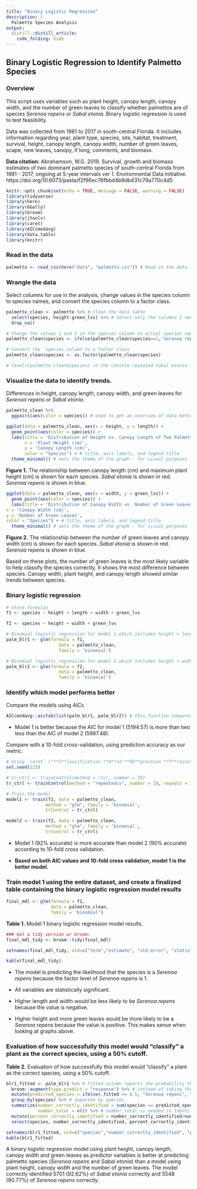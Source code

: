 ```yaml
---
title: "Binary Logistic Regression"
description: |
  Palmetto Species Analysis
output: 
  distill::distill_article:
    code_folding: hide
---
```


## Binary Logistic Regression to Identify Palmetto Species

### Overview
This script uses variables such as plant height, canopy length, canopy width, and the number of green leaves to classify whether palmettos are of species *Serenoa repens* or *Sabal etonia*. Binary logistic regression is used to test feasibility.

Data was collected from 1981 to 2017 in south-central Florida. It includes information regarding year, plant type, species, site, habitat, treatment, survival, height, canopy length, canopy width, number of green leaves, scape, new leaves, canopy, if long, comments, and biomass.

**Data citation:** Abrahamson, W.G. 2019. Survival, growth and biomass estimates of two dominant palmetto species of south-central Florida from 1981 - 2017, ongoing at 5-year intervals ver 1. Environmental Data Initiative. https://doi.org/10.6073/pasta/f2f96ec76fbbd4b9db431c79a770c4d5

```r
knitr::opts_chunk$set(echo = TRUE, message = FALSE, warning = FALSE)
library(tidyverse)
library(here)
library(GGally)
library(broom)
library(jtools)
library(caret)
library(AICcmodavg)
library(data.table)
library(knitr)
```


### Read in the data
```r
palmetto <- read_csv(here("data", "palmetto.csv")) # Read in the data
```

### Wrangle the data
Select columns for use in the analysis, change values in the species column to species names, and convert the species column to a factor class.

```r
palmetto_clean <- palmetto %>% # Clean the data table
  select(species, height:green_lvs) %>% # Select only the columns I need for analysis, the colon means "all the way over to"
  drop_na()

# Change the values 1 and 2 in the species column to actual species names. 1 = Serenoa repens, 2 = Sabal etonia
palmetto_clean$species <- ifelse(palmetto_clean$species==1,'Serenoa repens','Sabal etonia') 

# Convert the  species column to a factor class
palmetto_clean$species <- as.factor(palmetto_clean$species) 

# levels(palmetto_clean$species) in the console revealed Sabal etonia is factor level 0 and Serenoa repens is factor level 1
```

### Visualize the data to identify trends.

Differences in height, canopy length, canopy width, and green leaves for *Serenoa repens* or *Sabal etonia*.

```r
palmetto_clean %>% 
  ggpairs(aes(color = species)) # Used to get an overview of data before final visualizations are made
```

```r
ggplot(data = palmetto_clean, aes(x = height, y = length)) +
  geom_point(aes(color = species)) + 
  labs(title = 'Distribution of Height vs. Canopy Length of Two Palmetto Species', 
       x = 'Plant Height (cm)', 
       y = 'Canopy Length (cm)', 
       color = "Species") + # title, axis labels, and legend title
  theme_minimal() # sets the theme of the graph - for visual purposes
```

**Figure 1.** The relationship between canopy length (cm) and maximum plant height (cm) is shown for each species. *Sabal etonia* is shown in red. *Serenoa repens* is shown in blue.


```r
ggplot(data = palmetto_clean, aes(x = width, y = green_lvs)) +
  geom_point(aes(color = species)) + 
  labs(title = 'Distribution of Canopy Width vs. Number of Green Leaves of Two Palmetto Species', 
x = 'Canopy Width (cm)', 
y = 'Number of Green Leaves', 
color = "Species") + # title, axis labels, and legend title
  theme_minimal() # sets the theme of the graph - for visual purposes
```

**Figure 2.** The relationship between the number of green leaves and canopy width (cm) is shown for each species. *Sabal etonia* is shown in red. *Serenoa repens* is shown in blue. 

Based on these plots, the number of green leaves is the most likely variable to help classify the species correctly. It shows the most difference between species. Canopy width, plant height, and canopy length showed similar trends between species.

### Binary logistic regression

```r
# Store formulas
f1 <- species ~ height + length + width + green_lvs

f2 <- species ~ height + width + green_lvs
```


```r
# Binomial logistic regression for model 1 which includes height + length + width + green_lvs.
palm_blr1 <- glm(formula = f1, 
                    data = palmetto_clean,
                    family = 'binomial')
```


```r
# Binomial logistic regression for model 2 which includes height + width + green_lvs and does not include length.
palm_blr2 <- glm(formula = f2, 
                    data = palmetto_clean,
                    family = 'binomial')
```

### Identify which model performs better
Compare the models using AICc

```r
AICcmodavg::aictab(list(palm_blr1, palm_blr2)) # this function compares competing models
```

- Model 1 is better because the AIC for model 1 (5194.57) is more than two less than the AIC of model 2 (5987.48).


Compare with a 10-fold cross-validation, using prediction accuracy as our metric.

```r
# Using `caret` ("**C**lassification **A**nd **RE**gression **T**raining"):
set.seed(123) 

# tr_ctrl <- trainControl(method = "cv", number = 10)
tr_ctrl <- trainControl(method = "repeatedcv", number = 10, repeats = 10)

# Train the model
model1 <- train(f1, data = palmetto_clean, 
               method = "glm", family = 'binomial',
               trControl = tr_ctrl)

model2 <- train(f2, data = palmetto_clean, 
               method = "glm", family = 'binomial',
               trControl = tr_ctrl)
```

- Model 1 (92% accurate) is more accurate than model 2 (90% accurate) according to 10-fold cross validation.

- **Based on both AIC values and 10-fold cross validation, model 1 is the better model.**

### Train model 1 using the entire dataset, and create a finalized table containing the binary logistic regression model results 

```r
final_mdl <- glm(formula = f1, 
                 data = palmetto_clean, 
                 family = 'binomial')
```


**Table 1.** Model 1 binary logistic regression model results.

```r
### Get a tidy version w/ broom:
final_mdl_tidy <- broom::tidy(final_mdl)

setnames(final_mdl_tidy, old=c("term","estimate", "std.error", "statistic", "p.value"), new=c("Term","Estimate", "Standard Error", "z-value", "p-value"))

kable(final_mdl_tidy)
```

- The model is predicting the likelihood that the species is a *Serenoa repens* because the factor level of *Serenoa repens* is 1.

- All variables are statistically significant.

- Higher length and width would be less likely to be *Serenoa repens* because the value is negative.

- Higher height and more green leaves would be more likely to be a *Serenoa repens* because the value is positive. This makes sense when looking at graphs above.

### Evaluation of how successfully this model would “classify” a plant as the correct species, using a 50% cutoff.

**Table 2.** Evaluation of how successfully this model would “classify” a plant as the correct species, using a 50% cutoff.

```r
blr1_fitted <- palm_blr1 %>% # fitted column reports the probability that an individual is a Serenoa repens
  broom::augment(type.predict = "response") %>% # instead of taking the log odds we are taking the odds and converting them into a probability
  mutate(predicted_species = ifelse(.fitted >= 0.5, "Serenoa repens", "Sabal etonia")) %>% 
  group_by(species) %>% # separate by species
  summarize(number_correctly_identified = sum(species == predicted_species),
            number_total = n()) %>% # number_total is needed to identify percent correctly identified
  mutate(percent_correctly_identified = number_correctly_identified/number_total * 100) %>% 
  select(species, number_correctly_identified, percent_correctly_identified)

setnames(blr1_fitted, old=c("species","number_correctly_identified", "percent_correctly_identified"), new=c("Species","Number Correctly Identified", "Percent Correctly Identified"))
kable(blr1_fitted)
```

A binary logistic regression model using plant height, canopy length, canopy width and green leaves as predictor variables is better at predicting palmetto species (*Serenoa repens* and *Sabal etonia*) than a model using plant height, canopy width and the number of green leaves. The model correctly identified 5701 (92.62%) of *Sabal etonia* correctly and 5548 (90.77%) of *Serenoa repens* correctly.
 
 